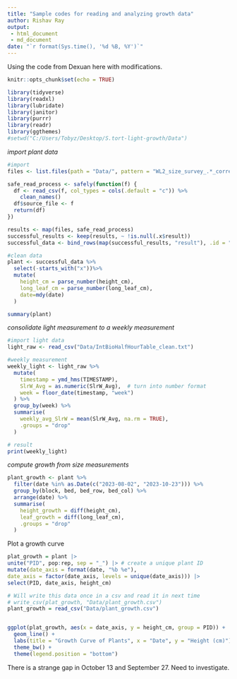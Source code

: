 ```yaml
---
title: "Sample codes for reading and analyzing growth data"
author: Rishav Ray
output: 
 - html_document
 - md_document
date: "`r format(Sys.time(), '%d %B, %Y')`"
---
```


Using the code from Dexuan here with modifications.
```r
knitr::opts_chunk$set(echo = TRUE)
```

```r
library(tidyverse)
library(readxl)
library(lubridate)
library(janitor)
library(purrr)
library(readr)
library(ggthemes)
#setwd("C:/Users/Tobyz/Desktop/S.tort-light-growth/Data")
```
*import plant data*
```r
#import
files <- list.files(path = "Data/", pattern = "WL2_size_survey_.*_corrected\\.csv", full.names = TRUE)

safe_read_process <- safely(function(f) {
  df <- read_csv(f, col_types = cols(.default = "c")) %>%
    clean_names()
  df$source_file <- f
  return(df)
})

results <- map(files, safe_read_process)
successful_results <- keep(results, ~ !is.null(.x$result))
successful_data <- bind_rows(map(successful_results, "result"), .id = "source_index")

#clean data
plant <- successful_data %>%
  select(-starts_with("x"))%>%
  mutate(
    height_cm = parse_number(height_cm),
    long_leaf_cm = parse_number(long_leaf_cm),
    date=mdy(date)
  )
```

```r
summary(plant)
```

*consolidate light measurement to a weekly measurement*
```r
#import light data
light_raw <- read_csv("Data/IntBioHalfHourTable_clean.txt")

#weekly measurement
weekly_light <- light_raw %>%
  mutate(
    timestamp = ymd_hms(TIMESTAMP),
    SlrW_Avg = as.numeric(SlrW_Avg),  # turn into number format
    week = floor_date(timestamp, "week")
  ) %>%
  group_by(week) %>%
  summarise(
    weekly_avg_SlrW = mean(SlrW_Avg, na.rm = TRUE),
    .groups = "drop"
  )

# result
print(weekly_light)
```

*compute growth from size measurements*
```r
plant_growth <- plant %>%
  filter(date %in% as.Date(c("2023-08-02", "2023-10-23"))) %>%
  group_by(block, bed, bed_row, bed_col) %>%
  arrange(date) %>%
  summarise(
    height_growth = diff(height_cm),
    leaf_growth = diff(long_leaf_cm),
    .groups = "drop"
  )
```

Plot a growth curve
```r
plat_growth = plant |>
unite("PID", pop:rep, sep = "_") |> # create a unique plant ID
mutate(date_axis = format(date, "%b %e"),
date_axis = factor(date_axis, levels = unique(date_axis))) |>
select(PID, date_axis, height_cm)

# Will write this data once in a csv and read it in next time
# write_csv(plat_growth, "Data/plant_growth.csv")
plant_growth = read_csv("Data/plant_growth.csv")


ggplot(plat_growth, aes(x = date_axis, y = height_cm, group = PID)) +
  geom_line() +
  labs(title = "Growth Curve of Plants", x = "Date", y = "Height (cm)") +
  theme_bw() +
  theme(legend.position = "bottom")
```

There is a strange gap in October 13 and September 27. Need to investigate.






